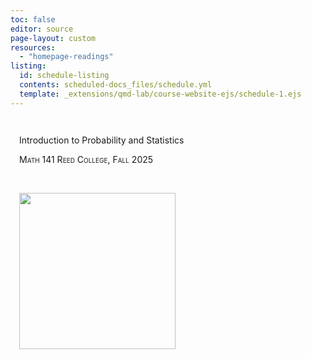 ```yaml
---
toc: false
editor: source
page-layout: custom
resources:
  - "homepage-readings"
listing:
  id: schedule-listing
  contents: scheduled-docs_files/schedule.yml
  template: _extensions/qmd-lab/course-website-ejs/schedule-1.ejs
---
```


:::::::: content-block
::::::: grid
::::: {#banner .g-col-12 .g-col-md-6 style="margin: 3em 1em 0em 1em"}
:::: {.content-visible unless-profile="staff-site"}
::: banner-text
Introduction to Probability and Statistics
:::

[Math 141 Reed College, Fall 2025]{.smallcaps}

::::
:::::

::: {#hex .g-col-12 .g-col-md-6 .text-center style="margin: 0em 1em 0em 1em"}
\

![](assets/math141-hex.png){.img-fluid fig-alt="Hex logo of Stat 20 showing a golden bear." width="250"}
:::
:::::::
::::::::

:::: content-block
::: {#schedule-listing}
:::
::::
